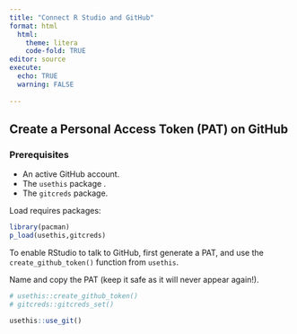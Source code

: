 ```yaml
---
title: "Connect R Studio and GitHub"
format: html
  html:
    theme: litera
    code-fold: TRUE
editor: source
execute: 
  echo: TRUE
  warning: FALSE
  
---
```


## Create a Personal Access Token (PAT) on GitHub

### Prerequisites

 - An active GitHub account.
 - The `usethis` package .
 - The `gitcreds` package.
 
 Load requires packages:
 
```r
library(pacman)
p_load(usethis,gitcreds)
```
 

To enable RStudio to talk to GitHub, first generate a PAT, and use the `create_github_token()` function from `usethis`. 

Name and copy the PAT (keep it safe as it will never appear again!).

```r
# usethis::create_github_token()
# gitcreds::gitcreds_set()

usethis::use_git()
```


